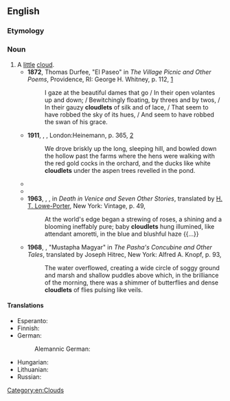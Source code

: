 ==English==

===Etymology===
{{suffix|cloud|let|lang=en}}

===Noun===
{{en-noun}}

# A [[little]] [[cloud]].
#* '''1872''', Thomas Durfee, "El Paseo" in ''The Village Picnic and Other Poems'', Providence, RI: George H. Whitney, p. 112, [https://books.google.ca/books?id=pIEtAAAAMAAJ&printsec=frontcover#v=onepage&q&f=false]
#*: I gaze at the beautiful dames that go / In their open volantes up and down; / Bewitchingly floating, by threes and by twos, / In their gauzy '''cloudlets''' of silk and of lace, / That seem to have robbed the sky of its hues, / And seem to have robbed the swan of his grace.
#* '''1911''', {{w|D. H. Lawrence}}, ''{{w|The White Peacock}}'', London:Heinemann, p. 365, [https://archive.org/details/whitepeacock00lawrrich]
#*: We drove briskly up the long, sleeping hill, and bowled down the hollow past the farms where the hens were walking with the red gold cocks in the orchard, and the ducks like white '''cloudlets''' under the aspen trees revelled in the pond.
#* {{quote-text|year=1916|author={{w|James Joyce}}|title={{w|A Portrait of the Artist as a Young Man}}|chapter=3|url=http://www.gutenberg.org/files/4217/4217-h/4217-h.htm|passage=The slide was shot back. A penitent emerged from the farther side of the box. The near slide was drawn. A penitent entered where the other penitent had come out. A soft whispering noise floated in vaporous '''cloudlets''' out of the box. It was the woman: soft whispering '''cloudlets''', soft whispering vapour, whispering and vanishing. }}
#* {{quote-text|year=1938|author={{w|George Orwell}}|title={{w|Homage to Catalonia}}|chapter=6|url=http://www.gutenberg.net.au/ebooks02/0201111h.html|passage=The shell-bursts from the Fascist anti-aircraft guns dotted the sky like '''cloudlets''' in a bad water-colour, but I never saw them get within a thousand yards of an aeroplane.}}
#* '''1963''', {{w|Thomas Mann}}, ''{{w|Death in Venice}}'', in ''Death in Venice and Seven Other Stories'', translated by [[w:Helen Tracy Lowe-Porter|H. T. Lowe-Porter]], New York: Vintage, p. 49,
#*: At the world's edge began a strewing of roses, a shining and a blooming ineffably pure; baby '''cloudlets''' hung illumined, like attendant amoretti, in the blue and blushful haze {{...}}
#* '''1968''', {{w|Ivo Andrić}}, "Mustapha Magyar" in ''The Pasha's Concubine and Other Tales'', translated by Joseph Hitrec, New York: Alfred A. Knopf, p. 93,
#*: The water overflowed, creating a wide circle of soggy ground and marsh and shallow puddles above which, in the brilliance of the morning, there was a shimmer of butterflies and dense '''cloudlets''' of flies pulsing like veils.

====Translations====
{{trans-top|a small cloud}}
* Esperanto: {{t|eo|nubeto}}
* Finnish: {{t|fi|pilvenhattara}}
* German: {{t+|de|Wölkchen|n}}
*: Alemannic German: {{t|gsw|Wülchli|n}}
{{trans-mid}}
* Hungarian: {{t+|hu|felhőcske}}
* Lithuanian: {{t|lt|debesėlis}}
* Russian: {{t+|ru|о́блачко|n}}
{{trans-bottom}}

[[Category:en:Clouds]]
